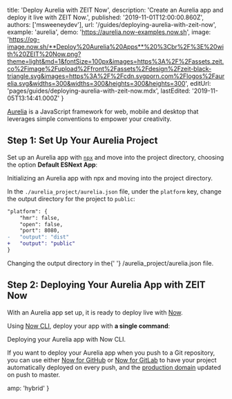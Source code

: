 
  title: 'Deploy Aurelia with ZEIT Now',
  description: 'Create an Aurelia app and deploy it live with ZEIT Now.',
  published: '2019-11-01T12:00:00.860Z',
  authors: ['msweeneydev'],
  url: '/guides/deploying-aurelia-with-zeit-now',
  example: 'aurelia',
  demo: 'https://aurelia.now-examples.now.sh',
  image:
    'https://og-image.now.sh/**Deploy%20Aurelia%20Apps**%20%3Cbr%2F%3E%20with%20ZEIT%20Now.png?theme=light&md=1&fontSize=100px&images=https%3A%2F%2Fassets.zeit.co%2Fimage%2Fupload%2Ffront%2Fassets%2Fdesign%2Fzeit-black-triangle.svg&images=https%3A%2F%2Fcdn.svgporn.com%2Flogos%2Faurelia.svg&widths=300&widths=300&heights=300&heights=300',
  editUrl: 'pages/guides/deploying-aurelia-with-zeit-now.mdx',
  lastEdited: '2019-11-05T13:14:41.000Z'
}

[Aurelia](https://aurelia.io/home) is a JavaScript framework for web, mobile and desktop that leverages simple conventions to empower your creativity.

## Step 1: Set Up Your Aurelia Project

Set up an Aurelia app with [`npx`](https://www.npmjs.com/package/npx) and move into the project directory, choosing the option **Default ESNext App**:

<Snippet dark text="npx aurelia-cli new && cd aurelia-app" />
<Caption>Initializing an Aurelia app with <Link href="https://www.npmjs.com/package/npx">npx</Link> and moving into the project directory.</Caption>

In the `./aurelia_project/aurelia.json` file, under the `platform` key, change the output directory for the project to `public`:

```diff
"platform": {
    "hmr": false,
    "open": false,
    "port": 8080,
-   "output": "dist"
+   "output": "public"
}
```

<Caption>
  Changing the output directory in the{' '}
  <InlineCode>/aurelia_project/aurelia.json</InlineCode> file.
</Caption>

## Step 2: Deploying Your Aurelia App with ZEIT Now

With an Aurelia app set up, it is ready to deploy live with [Now](/docs/v2).

Using [Now CLI](/download), deploy your app with **a single command**:

<Snippet dark text="now" />
<Caption>Deploying your Aurelia app with Now CLI.</Caption>

If you want to deploy your Aurelia app when you push to a Git repository, you can use either [Now for GitHub](/docs/v2/integrations/now-for-github/) or [Now for GitLab](/docs/v2/integrations/now-for-gitlab/) to have your project automatically deployed on every push, and the [production domain](https://zeit.co/docs/v2/custom-domains/#adding-a-domain) updated on push to master.


  amp: 'hybrid'
}
